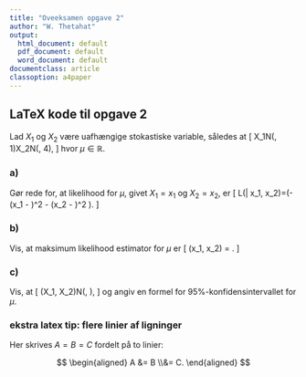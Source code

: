 ---
title: "Oveeksamen opgave 2"
author: "W. Thetahat" 
output:
  html_document: default
  pdf_document: default
  word_document: default
documentclass: article
classoption: a4paper
---

## LaTeX kode til opgave 2

Lad $X_1$ og $X_2$ være uafhængige stokastiske variable, således at
 \[
   X_1\sim N(\mu, 1)\quad\text{og}\quad X_2\sim N(\mu, 4),
 \]
 hvor $\mu \in \mathbb{R}$.
 
### a) 

Gør rede for, at likelihood for $\mu$,  givet $X_1=x_1$ og $X_2=x_2$, er
\[ 
L(\mu | x_1, x_2)=\frac{1}{4\pi}\exp (-\frac{1}{2}(x_1 - \mu)^2 - \frac{1}{8}(x_2 - \mu)^2 ).
\]

### b)

Vis, at maksimum likelihood estimator for $\mu$ er
\[
    \hat\mu(x_1, x_2) = \frac{4 x_1 + x_2}{5}.
\]

### c)

Vis, at
\[
    \hat\mu(X_1, X_2)\sim N(\mu, \frac{4}{5}),
\]
og angiv en formel for 95%-konfidensintervallet for $\mu$.

### ekstra latex tip: flere linier af ligninger

Her skrives $A = B = C$ fordelt på to linier:

$$
\begin{aligned}
  A &= B
  \\&= C.
\end{aligned}
$$
